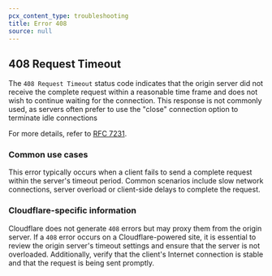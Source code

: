 ```yaml
---
pcx_content_type: troubleshooting
title: Error 408
source: null
---
```


## 408 Request Timeout

The `408 Request Timeout` status code indicates that the origin server did not receive the complete request within a reasonable time frame and does not wish to continue waiting for the connection. This response is not commonly used, as servers often prefer to use the "close" connection option to terminate idle connections

For more details, refer to [RFC 7231](https://tools.ietf.org/html/rfc7231).

### Common use cases

This error typically occurs when a client fails to send a complete request within the server's timeout period. Common scenarios include slow network connections, server overload or client-side delays to complete the request.

### Cloudflare-specific information

Cloudflare does not generate `408` errors but may proxy them from the origin server. If a `408` error occurs on a Cloudflare-powered site, it is essential to review the origin server's timeout settings and ensure that the server is not overloaded. Additionally, verify that the client's Internet connection is stable and that the request is being sent promptly.